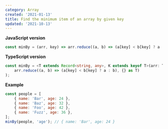 ```yaml
---
category: Array
created: '2021-01-13'
title: Find the minimum item of an array by given key
updated: '2021-10-13'
---
```


**JavaScript version**

```js minBy.js
const minBy = (arr, key) => arr.reduce((a, b) => (a[key] < b[key] ? a : b), {});
```

**TypeScript version**

```ts minBy.ts
const minBy = <T extends Record<string, any>, K extends keyof T>(arr: T[], key: K): T => (
    arr.reduce((a, b) => (a[key] < b[key] ? a : b), {} as T)
);
```

**Example**

```js example.js
const people = [
    { name: 'Bar', age: 24 },
    { name: 'Baz', age: 32 },
    { name: 'Foo', age: 42 },
    { name: 'Fuzz', age: 36 },
];
minBy(people, 'age'); // { name: 'Bar', age: 24 }
```
